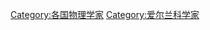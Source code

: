 {{Commons cat|Physicists from Ireland}}

[[Category:各国物理学家|Category:各国物理学家]]
[[Category:爱尔兰科学家|Category:爱尔兰科学家]]